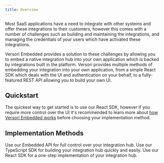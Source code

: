```yaml
---
title: Overview
---
```


Most SaaS applications have a need to integrate with other systems and offer these integrations to their customers,
however this comes with a number of challenges such as building and maintaining the integrations, and managing the
credentials of your users which have activated these integrations.

Versori Embedded provides a solution to these challenges by allowing you to embed a native integration hub into your own
application which is backed by integrations built in the platform. Versori provides multiple methods of embedding your
integration into your own application, from a simple React SDK which deals with the UI and authentication on your
behalf, to a fully-featured REST API allowing you to build your own UI.

## Quickstart

The quickest way to get started is to use our React SDK, however if you require more control over the UI it's
recommended to learn more about [how Versori Embedded works](/v1/embedded/how-it-works) before choosing your
implementation method.

## Implementation Methods

<CardGroup cols={3}>
    <Card title="Embedded API" icon="microchip" href="/v1/api-reference/embedded">
        Use our Embedded API for full control over your integration hub.
    </Card>
    <Card title="TypeScript SDK" icon="code" href="/v1/embedded/sdks/typescript">
        Use our TypeScript SDK for building your integration hub quickly and easily.
    </Card>
    <Card title="React SDK" icon="react" href="/v1/embedded/sdks/react">
        Use our React SDK for a one-step implementation of your integration hub.
    </Card>
</CardGroup>
